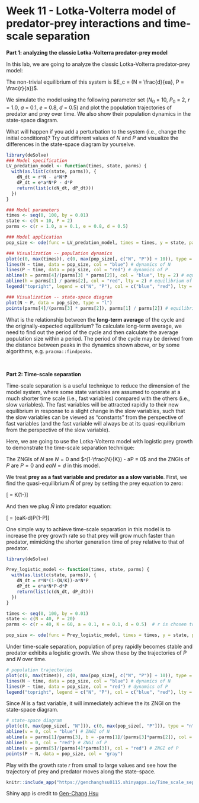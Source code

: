 # Week 11 - Lotka-Volterra model of predator-prey interactions and time-scale separation {-} 

**Part 1: analyzing the classic Lotka-Volterra predator-prey model**

In this lab, we are going to analyze the classic Lotka-Volterra predator-prey model:

\begin{align*}
\frac {dN}{dt} &= rN-aNP\\
\frac {dP}{dt} &= eaNP-dP
\end{align*}

The non-trivial equilibrium of this system is $E_c = (N = \frac{d}{ea}, P = \frac{r}{a})$.

We simulate the model using the following parameter set ($N_0$ = 10, $P_0$ = 2, $r$ = 1.0, $a$ = 0.1, $e$ = 0.8, $d$ = 0.5) and plot the population trajectories of predator and prey over time. We also show their population dynamics in the state-space diagram.

What will happen if you add a perturbation to the system (i.e., change the initial conditions)? Try out different values of $N$ and $P$ and visualize the differences in the state-space diagram by yourselve.


```r
library(deSolve)
### Model specification
LV_predation_model <- function(times, state, parms) {
  with(as.list(c(state, parms)), {
    dN_dt = r*N - a*N*P
    dP_dt = e*a*N*P - d*P
    return(list(c(dN_dt, dP_dt)))
  })
}

### Model parameters
times <- seq(0, 100, by = 0.01)
state <- c(N = 10, P = 2)
parms <- c(r = 1.0, a = 0.1, e = 0.8, d = 0.5)

### Model application
pop_size <- ode(func = LV_predation_model, times = times, y = state, parms = parms)

### Visualization -- population dynamics
plot(c(0, max(times)), c(0, max(pop_size[, c("N", "P")] + 10)), type = "n", xlab = "time", ylab = "population size")
lines(N ~ time, data = pop_size, col = "blue") # dynamics of N
lines(P ~ time, data = pop_size, col = "red") # dynamics of P
abline(h = parms[4]/(parms[3] * parms[2]), col = "blue", lty = 2) # equilibrium of N
abline(h = parms[1] / parms[2], col = "red", lty = 2) # equilibrium of P
legend("topright", legend = c("N", "P"), col = c("blue", "red"), lty = 1)

### Visualization -- state-space diagram
plot(N ~ P, data = pop_size, type = "l")
points(parms[4]/(parms[3] * parms[2]), parms[1] / parms[2]) # equilibrium
```

What is the relationship between the **long-term average** of the cycle and the originally-expected equilibrium? To calculate long-term average, we need to find out the period of the cycle and then calculate the average population size within a period. The period of the cycle may be derived from the distance between peaks in the dynamics shown above, or by some algorithms, e.g. `pracma::findpeaks`. 

<br>

**Part 2: Time-scale separation**

Time-scale separation is a useful technique to reduce the dimension of the model system, where some state variables are assumed to operate at a much shorter time scale (i.e., fast variables) compared with the others (i.e., slow variables). The fast variables will be attracted rapidly to their new equilibrium in response to a slight change in the slow variables, such that the slow variables can be viewed as "constants" from the perspective of fast variables (and the fast variable will always be at its quasi-equilibrium from the perspective of the slow variable).

Here, we are going to use the Lotka-Volterra model with logistic prey growth to demonstrate the time-scale separation technique: 

\begin{align*}
\frac {dN}{dt} &= rN(1-\frac{N}{K})-aNP\\
\frac {dP}{dt} &= eaNP-dP
\end{align*}

The ZNGIs of $N$ are $N = 0$ and $r(1-\frac{N}{K}) - aP = 0$ and the ZNGIs of $P$ are $P = 0$ and $eaN = d$ in this model.

We treat **prey as a fast variable and predator as a slow variable**. First, we find the quasi-equilibrium $\widehat{N}$ of prey by setting the prey equation to zero: 

\[\widehat{N} = K(1-\frac{aP}{r})\]

And then we plug $\widehat{N}$ into predator equation:

\[\frac {dP}{dt} = (eaK-d)P(1-\frac{eaK(\frac{a}{r})}{eaK-d}P)\]

One simple way to achieve time-scale separation in this model is to increase the prey growth rate so that prey will grow much faster than predator, mimicking the shorter generation time of prey relative to that of predator.

```r
library(deSolve)

Prey_logistic_model <- function(times, state, parms) {
  with(as.list(c(state, parms)), {
    dN_dt = r*N*(1-(N/K))-a*N*P
    dP_dt = e*a*N*P-d*P
    return(list(c(dN_dt, dP_dt)))
  })
}

times <- seq(0, 100, by = 0.01)
state <- c(N = 40, P = 20)
parms <- c(r = 40, K = 60, a = 0.1, e = 0.1, d = 0.5)  # r is chosen to be sufficiently large for time-scale separation

pop_size <- ode(func = Prey_logistic_model, times = times, y = state, parms = parms)
```

Under time-scale separation, population of prey rapidly becomes stable and predator exhibits a logistic growth. We show these by the trajectories of $P$ and $N$ over time.

```r
# population trajectories
plot(c(0, max(times)), c(0, max(pop_size[, c("N", "P")] + 10)), type = "n", xlab = "time", ylab = "population size")
lines(N ~ time, data = pop_size, col = "blue") # dynamics of N
lines(P ~ time, data = pop_size, col = "red") # dynamics of P
legend("topright", legend = c("N", "P"), col = c("blue", "red"), lty = 1)
```

Since $N$ is a fast variable, it will immediately achieve the its ZNGI on the state-space diagram.

```r
# state-space diagram
plot(c(0, max(pop_size[, "N"])), c(0, max(pop_size[, "P"])), type = "n", xlab = "N", ylab = "P")
abline(v = 0, col = "blue") # ZNGI of N
abline(a = parms[1]/parms[3], b = -parms[1]/(parms[3]*parms[2]), col = "blue") # ZNGI of N
abline(h = 0, col = "red") # ZNGI of P
abline(v = parms[5]/(parms[4]*parms[3]), col = "red") # ZNGI of P
points(P ~ N, data = pop_size, col = "gray")

```

Play with the growth rate $r$ from small to large values and see how the trajectory of prey and predator moves along the state-space. 

```r
knitr::include_app("https://genchanghsu0115.shinyapps.io/Time_scale_sep_shinyapp/", height = "700px")
```

Shiny app is credit to [Gen-Chang Hsu](https://genchanghsu.github.io/index.html)
